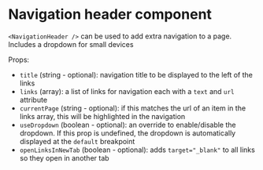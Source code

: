 
<Meta title="Core/NavigationHeader" component={NavigationHeader} />

# Navigation header component

`<NavigationHeader />` can be used to add extra navigation to a page. Includes a dropdown for small devices

Props:

- `title` (string - optional): navigation title to be displayed to the left of the links
- `links` (array): a list of links for navigation each with a `text` and `url` attribute
- `currentPage` (string - optional): if this matches the url of an item in the links array, this will
  be highlighted in the navigation
- `useDropdown` (boolean - optional): an override to enable/disable the dropdown. If this prop is undefined, the
  dropdown is automatically displayed at the `default` breakpoint
- `openLinksInNewTab` (boolean - optional): adds `target="_blank"` to all links so they open in another tab

<Canvas>
  <Story name="With title">
    <NavigationHeader
      title="Example title"
      links={[
        { text: 'Link 1', url: '#1' },
        { text: 'Link 2', url: '#2' },
        { text: 'Link 3', url: '#3' },
      ]}
      useDropdown={false}
    />
  </Story>
</Canvas>

<Canvas>
  <Story name="Without title">
    <NavigationHeader
      links={[
        { text: 'Link 1', url: '#1' },
        { text: 'Link 2', url: '#2' },
        { text: 'Link 3', url: '#3' },
      ]}
      useDropdown={false}
    />
  </Story>
</Canvas>

<Canvas>
  <Story name="With current page">
    <NavigationHeader
      title="Example title"
      links={[
        { text: 'Link 1', url: '#1' },
        { text: 'Link 2', url: '#2' },
        { text: 'Link 3', url: '#3' },
      ]}
      currentPage="#1"
      useDropdown={false}
    />
  </Story>
</Canvas>

<Canvas>
  <Story name="With links opening in new tab">
    <NavigationHeader
      title="Example title"
      links={[
        { text: 'Link 1', url: '#1' },
        { text: 'Link 2', url: '#2' },
        { text: 'Link 3', url: '#3' },
      ]}
      openLinksInNewTab
      useDropdown={false}
    />
  </Story>
</Canvas>

<Canvas>
  <Story name="Using dropdown">
    <NavigationHeader
      title="Example title"
      links={[
        { text: 'Link 1', url: '#1' },
        { text: 'Link 2', url: '#2' },
        { text: 'Link 3', url: '#3' },
      ]}
      currentPage="#1"
      openLinksInNewTab
      useDropdown
    />
  </Story>
</Canvas>

<Canvas>
  <Story name="Using dropdown with no current page">
    <NavigationHeader
      title="Example title"
      links={[
        { text: 'Link 1', url: '#1' },
        { text: 'Link 2', url: '#2' },
        { text: 'Link 3', url: '#3' },
      ]}
      openLinksInNewTab
      useDropdown
    />
  </Story>
</Canvas>
